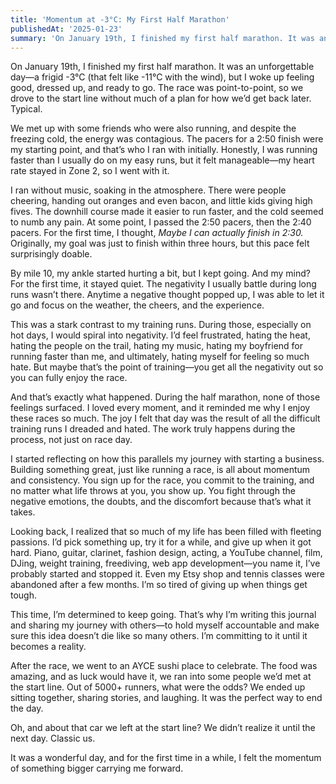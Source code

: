 ```yaml
---
title: 'Momentum at -3°C: My First Half Marathon'
publishedAt: '2025-01-23'
summary: 'On January 19th, I finished my first half marathon. It was an unforgettable day—a frigid -3°C (that felt like -11°C with the wind), but I woke up feeling good, dressed up, and ready to go. The race was point-to-point, so we drove to the start line without much of a plan for how we’d get back later. Typical.'
---
```


On January 19th, I finished my first half marathon. It was an unforgettable day—a frigid -3°C (that felt like -11°C with the wind), but I woke up feeling good, dressed up, and ready to go. The race was point-to-point, so we drove to the start line without much of a plan for how we’d get back later. Typical.

We met up with some friends who were also running, and despite the freezing cold, the energy was contagious. The pacers for a 2:50 finish were my starting point, and that’s who I ran with initially. Honestly, I was running faster than I usually do on my easy runs, but it felt manageable—my heart rate stayed in Zone 2, so I went with it.

I ran without music, soaking in the atmosphere. There were people cheering, handing out oranges and even bacon, and little kids giving high fives. The downhill course made it easier to run faster, and the cold seemed to numb any pain. At some point, I passed the 2:50 pacers, then the 2:40 pacers. For the first time, I thought, *Maybe I can actually finish in 2:30.* Originally, my goal was just to finish within three hours, but this pace felt surprisingly doable.

By mile 10, my ankle started hurting a bit, but I kept going. And my mind? For the first time, it stayed quiet. The negativity I usually battle during long runs wasn’t there. Anytime a negative thought popped up, I was able to let it go and focus on the weather, the cheers, and the experience.

This was a stark contrast to my training runs. During those, especially on hot days, I would spiral into negativity. I’d feel frustrated, hating the heat, hating the people on the trail, hating my music, hating my boyfriend for running faster than me, and ultimately, hating myself for feeling so much hate. But maybe that’s the point of training—you get all the negativity out so you can fully enjoy the race.

And that’s exactly what happened. During the half marathon, none of those feelings surfaced. I loved every moment, and it reminded me why I enjoy these races so much. The joy I felt that day was the result of all the difficult training runs I dreaded and hated. The work truly happens during the process, not just on race day.

I started reflecting on how this parallels my journey with starting a business. Building something great, just like running a race, is all about momentum and consistency. You sign up for the race, you commit to the training, and no matter what life throws at you, you show up. You fight through the negative emotions, the doubts, and the discomfort because that’s what it takes.

Looking back, I realized that so much of my life has been filled with fleeting passions. I’d pick something up, try it for a while, and give up when it got hard. Piano, guitar, clarinet, fashion design, acting, a YouTube channel, film, DJing, weight training, freediving, web app development—you name it, I’ve probably started and stopped it. Even my Etsy shop and tennis classes were abandoned after a few months. I’m so tired of giving up when things get tough.

This time, I’m determined to keep going. That’s why I’m writing this journal and sharing my journey with others—to hold myself accountable and make sure this idea doesn’t die like so many others. I’m committing to it until it becomes a reality.

After the race, we went to an AYCE sushi place to celebrate. The food was amazing, and as luck would have it, we ran into some people we’d met at the start line. Out of 5000+ runners, what were the odds? We ended up sitting together, sharing stories, and laughing. It was the perfect way to end the day.

Oh, and about that car we left at the start line? We didn’t realize it until the next day. Classic us.

It was a wonderful day, and for the first time in a while, I felt the momentum of something bigger carrying me forward.
